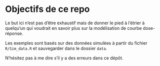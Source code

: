 # Objectifs de ce repo

Le but ici n'est pas d'être exhaustif mais de donner le pied à l'étrier à quelqu'un qui voudrait en savoir plus sur la modélisation de courbe dose-réponse.

Les exemples sont basés sur des données simulées à partir du fichier `R/Sim_data.R` et sauvegarder dans le dossier `data`.

N’hésitez pas à me dire s’il y a des erreurs dans ce dépôt.
